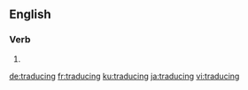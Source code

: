 
==English==

===Verb===
{{head|en|present participle}}

# {{present participle of|traduce|lang=en|nocat=1}}

[[de:traducing]]
[[fr:traducing]]
[[ku:traducing]]
[[ja:traducing]]
[[vi:traducing]]